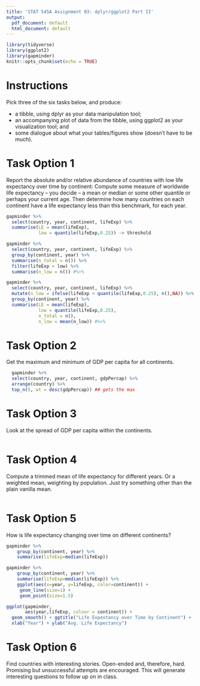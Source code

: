 ```yaml
---
title: 'STAT 545A Assignment 03: dplyr/ggplot2 Part II'
output:
  pdf_document: default
  html_document: default
---
```

```r
library(tidyverse)
library(ggplot2)
library(gapminder)
knitr::opts_chunk$set(echo = TRUE)
```

# Instructions
Pick three of the six tasks below, and produce:

- a tibble, using dplyr as your data manipulation tool;
- an accompanying plot of data from the tibble, using ggplot2 as your visualization tool; and
- some dialogue about what your tables/figures show (doesn’t have to be much).


# Task Option 1
Report the absolute and/or relative abundance of countries with low life expectancy over time by continent: Compute some measure of worldwide life expectancy – you decide – a mean or median or some other quantile or perhaps your current age. Then determine how many countries on each continent have a life expectancy less than this benchmark, for each year.

```r
gapminder %>%
  select(country, year, continent, lifeExp) %>%
  summarise(LE = mean(lifeExp),
            low = quantile(lifeExp,0.25)) -> threshold

gapminder %>%
  select(country, year, continent, lifeExp) %>%
  group_by(continent, year) %>%
  summarise(n_total = n()) %>%
  filter(lifeExp < low) %>%
  summarise(n_low = n()) #%>%
```





```r
gapminder %>%
  select(country, year, continent, lifeExp) %>%
  mutate(n_low = ifelse(lifeExp < quantile(lifeExp,0.25), n(),NA)) %>%
  group_by(continent, year) %>%
  summarise(LE = mean(lifeExp),
            low = quantile(lifeExp,0.25),
            n_total = n(),
            n_low = mean(n_low)) #%>%


```

# Task Option 2
Get the maximum and minimum of GDP per capita for all continents.
```r

  gapminder %>%
  select(country, year, continent, gdpPercap) %>%
  arrange(country) %>%
  top_n(5, wt = desc(gdpPercap)) ## gets the max
```

# Task Option 3
Look at the spread of GDP per capita within the continents.
```r

```

# Task Option 4
Compute a trimmed mean of life expectancy for different years. Or a weighted mean, weighting by population. Just try something other than the plain vanilla mean.
```r

```

# Task Option 5
How is life expectancy changing over time on different continents?
```r
gapminder %>%
    group_by(continent, year) %>%
    summarise(lifeExp=median(lifeExp)) 
```


```r
gapminder %>%
    group_by(continent, year) %>%
    summarise(lifeExp=median(lifeExp)) %>%
    ggplot(aes(x=year, y=lifeExp, color=continent)) +
     geom_line(size=1) + 
     geom_point(size=1.5)
```


```r
ggplot(gapminder, 
       aes(year,lifeExp, colour = continent)) + 
  geom_smooth() + ggtitle("Life Expextancy over Time by Continent") +
  xlab("Year") + ylab("Avg. Life Expectancy") 
```

# Task Option 6
Find countries with interesting stories. Open-ended and, therefore, hard. Promising but unsuccessful attempts are encouraged. This will generate interesting questions to follow up on in class.
```r

```


